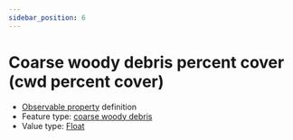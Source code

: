 ```yaml
---
sidebar_position: 6
---
```



# Coarse woody debris percent cover (cwd percent cover)

- [Observable property](/viewers/dawe-vocabs?uri=https://linked.data.gov.au/def/nrm/5370f9a5-c347-4442-b144-e486f11191a8) definition
- Feature type: [coarse woody debris](http://linked.data.gov.au/def/tern-cv/c001183f-c6b5-4162-8de9-0c7ed0eb3bfe)
- Value type: [Float](https://w3id.org/tern/ontologies/tern/Float)


<Example protocolModule="coarse-woody-debris-transect-measures" observableProperty="https://linked.data.gov.au/def/nrm/5370f9a5-c347-4442-b144-e486f11191a8" />
